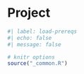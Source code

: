 # Project {#sec-project}

```r
#| label: load-prereqs
#| echo: false
#| message: false

# knitr options
source("_common.R")

```